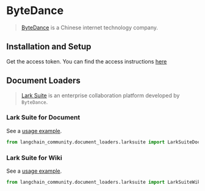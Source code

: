 # ByteDance

>[ByteDance](https://bytedance.com/) is a Chinese internet technology company.

## Installation and Setup

Get the access token.
You can find the access instructions [here](https://open.larksuite.com/document)


## Document Loaders

>[Lark Suite](https://www.larksuite.com/) is an enterprise collaboration platform 
> developed by `ByteDance`.

### Lark Suite for Document

See a [usage example](/docs/integrations/document_loaders/larksuite/#load-from-document).

```python
from langchain_community.document_loaders.larksuite import LarkSuiteDocLoader
```

### Lark Suite for Wiki

See a [usage example](/docs/integrations/document_loaders/larksuite/#load-from-wiki).

```python
from langchain_community.document_loaders.larksuite import LarkSuiteWikiLoader
```
